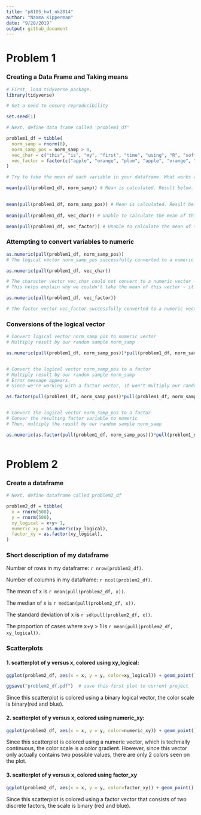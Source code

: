```yaml
---
title: "p8105_hw1_nk2814"
author: "Naama Kipperman"
date: "9/20/2019"
output: github_document
---
```




# Problem 1
### Creating a Data Frame and Taking means



```r

# First, load tidyverse package.
library(tidyverse)   

# Set a seed to ensure reproducibility

set.seed(1)

# Next, define data frame called 'problem1_df'

problem1_df = tibble(    
  norm_samp = rnorm(8),    
  norm_samp_pos = norm_samp > 0,  
  vec_char = c("this", "is", "my", "first", "time", "using", "R", "software"),   
  vec_factor = factor(c("apple", "orange", "plum", "apple", "orange", "plum", "apple", "orange"))
)

# Try to take the mean of each variable in your dataframe. What works and what doesn’t?

mean(pull(problem1_df, norm_samp)) # Mean is calculated. Result below.
                                   

mean(pull(problem1_df, norm_samp_pos)) # Mean is calculated. Result below.
                                       
mean(pull(problem1_df, vec_char)) # Unable to calculate the mean of this character vector. Error message below.

mean(pull(problem1_df, vec_factor)) # Unable to calculate the mean of this factor vector. Error message below.

```

### Attempting to convert variables to numeric 

``` r
as.numeric(pull(problem1_df, norm_samp_pos))
# The logical vector norm_samp_pos successfully converted to a numeric vector. 

as.numeric(pull(problem1_df, vec_char))

# The character vector vec_char could not convert to a numeric vector - NA's were introduced by coercion instead.
# This helps explain why we couldn't take the mean of this vector - it's a string of characters.

as.numeric(pull(problem1_df, vec_factor))

# The factor vector vec_factor successfully converted to a numeric vector of 1, 2, and 3. 

```

### Conversions of the logical vector
```r

# Convert logical vector norm_samp_pos to numeric vector
# Multiply result by our random sample norm_samp

as.numeric(pull(problem1_df, norm_samp_pos))*pull(problem1_df, norm_samp) # Resulting vector below:


# Convert the logical vector norm_samp_pos to a factor 
# Multiply result by our random sample norm_samp
# Error message appears.
# Since we're working with a factor vector, it won't multiply our random sample of numbers

as.factor(pull(problem1_df, norm_samp_pos))*pull(problem1_df, norm_samp)


# Convert the logical vector norm_samp_pos to a factor 
# Conver the resulting factor variable to numeric
# Then, multiply the result by our random sample norm_samp

as.numeric(as.factor(pull(problem1_df, norm_samp_pos)))*pull(problem1_df, norm_samp) # Resulting vector below:



```

# Problem 2 
### Create a dataframe 

```r


# Next, define dataframe called problem2_df

problem2_df = tibble(    
  x = rnorm(500),
  y = rnorm(500),
  xy_logical = x+y> 1,  
  numeric_xy = as.numeric(xy_logical),
  factor_xy = as.factor(xy_logical),
)
```

### Short description of my dataframe

Number of rows in my dataframe: `r nrow(problem2_df)`.


Number of columns in my dataframe: `r ncol(problem2_df)`.


The mean of x is `r mean(pull(problem2_df, x))`.


The median of x is `r median(pull(problem2_df, x))`. 

The standard deviation of x is `r sd(pull(problem2_df, x))`. 

The proportion of cases where x+y > 1 is `r mean(pull(problem2_df, xy_logical))`. 

### Scatterplots

#### 1. scatterplot of y versus x, colored using xy_logical:
``` r

ggplot(problem2_df, aes(x = x, y = y, color=xy_logical)) + geom_point()

ggsave("problem2_df.pdf")  # save this first plot to current project

```

Since this scatterplot is colored using a binary logical vector, the color scale is binary(red and blue).


#### 2. scatterplot of y versus x, colored using numeric_xy:

```r
ggplot(problem2_df, aes(x = x, y = y, color=numeric_xy)) + geom_point()

```

Since this scatterplot is colored using a numeric vector, which is technially continuous, the color scale is a color gradient.
However, since this vector only actually contains two possible values, there are only 2 colors seen on the plot.

#### 3. scatterplot of y versus x, colored using factor_xy

```r
ggplot(problem2_df, aes(x = x, y = y, color=factor_xy)) + geom_point()

```

Since this scatterplot is colored using a factor vector that consists of two discrete factors, the scale is binary (red and blue). 
